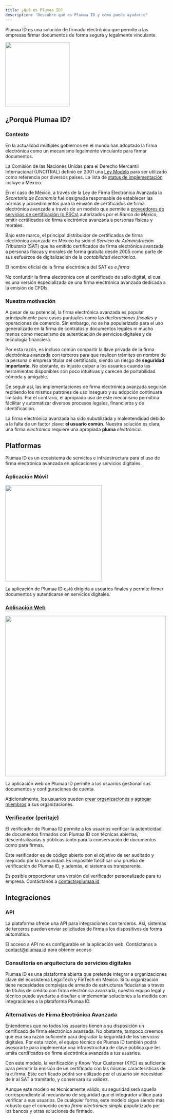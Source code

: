 ```yaml
---
title: ¿Qué es Plumaa ID?
description: 'Descubre qué es Plumaa ID y cómo puede ayudarte'
---
```


Plumaa ID es una solución de firmado electrónico que permite a las empresas firmar documentos de forma segura y legalmente vinculante.

<img height="200" src="/images/basics/what-is-plumaa-id/main.png" />

## ¿Porqué Plumaa ID?

### Contexto

En la actualidad múltiples gobiernos en el mundo han adoptado la firma electrónica como un mecanismo legalmente vinculante para firmar documentos. 

<Info>La Comisión de las Naciones Unidas para el Derecho Mercantil Internacional (UNCITRAL) definió en 2001 una [Ley Modelo](https://uncitral.un.org/es/node/778) para ser utilizado como referencia por diversos países. La lista de [status de implementación](https://uncitral.un.org/en/texts/ecommerce/modellaw/electronic_signatures/status) incluye a México.</Info>

En el caso de México, a través de la <Tooltip tip="Ley en México que establece las reglas de la firma electrónica para actos entre particulares y servicios públicos">Ley de Firma Electrónica Avanzada</Tooltip> la _Secretaria de Economía_ fué designada responsable de establecer las normas y procedimientos para la emisión de certificados de firma electrónica avanzada a través de un modelo que permite a [proveedores de servicios de certificación (o PSCs)](/advanced/electronic-signature/trust-service-providers.mdx) autorizados por el _Banco de México_, emitir certificados de <Tooltip tip="Término especial utilizado por la ley mexicana para referirse a firmas criptográficas que ofrecen no repudio">firma electrónica avanzada</Tooltip> a personas físicas y morales.

Bajo este marco, el principal distribuidor de certificados de firma electrónica avanzada en México ha sido el _Servicio de Administración Tributaria_ (SAT) que ha emitido certificados de firma electrónica avanzada a personas físicas y morales de forma gratuita desde 2005 como parte de sus esfuerzos de digitalización de la _contabilidad electrónica_.

<Note>El nombre oficial de la firma electrónica del SAT es _e.firma_</Note>

<Tip>No confundir la firma electrónica con el certificado de sello digital, el cual es una versión especializada de una firma electrónica avanzada dedicada a la emisión de CFDIs</Tip>

### Nuestra motivación

A pesar de su potencial, la firma electrónica avanzada es popular principalmente para casos puntuales como las _declaraciones fiscales_ y operaciones de comercio. Sin embargo, no se ha popularizado para el uso generalizado en la firma de contratos y documentos legales ni mucho menos como mecanismo de autenticación de servicios digitales y de tecnología financiera. 

Por esta razón, es incluso común compartir la <Tooltip tip="Componente de la firma electrónica avanzada encargado de producir firmas. Nunca debe ser compartido.">llave privada</Tooltip> de la firma electrónica avanzada con terceros para que realicen trámites en nombre de la persona o empresa titular del certificado, siendo un riesgo de **seguridad importante**. No obstante, es injusto culpar a los usuarios cuando las herramientas disponibles son poco intuitivas y carecen de portabilidad cómoda y amigable.

De seguir así, las implementaciones de firma electrónica avanzada seguirán repitiendo los mismos patrones de uso inseguro y su adopción continuará limitado. Por el contrario, el apropiado uso de este mecanismo permitiría fácilitar y automatizar diversos procesos legales, financieros y de identificación.

La firma electrónica avanzada ha sido subutilizada y malentendidad debido a la falta de un factor clave: **el usuario común**. Nuestra solución es clara; una firma _electrónica_ requiere una apropiada **pluma** _electrónica_.

## Platformas

Plumaa ID es un ecosistema de servicios e infraestructura para el uso de firma electrónica avanzada en aplicaciones y servicios digitales.

### Aplicación Móvil

<img width="300" src="/images/basics/what-is-plumaa-id/app.png" />

La aplicación de Plumaa ID está dirigida a usuarios finales y permite firmar documentos y autenticarse en servicios digitales.

### [Aplicación Web](https://app.plumaa.id)

<img width="500" src="/images/basics/what-is-plumaa-id/webapp.png" />

La aplicación web de Plumaa ID permite a los usuarios gestionar sus documentos y configuraciones de cuenta.

Adicionalmente, los usuarios pueden [crear organizaciones](/guides/webapp/setup-organization) y [agregar miembros](/guides/webapp/add-member) a sus organizaciones.

### [Verificador (peritaje)](https://verifier.plumaa.id)

El verificador de Plumaa ID permite a los usuarios verificar la autenticidad de documentos firmados con Plumaa ID con técnicas abiertas, descentralizadas y públicas tanto para la conservación de documentos como para firmas.

Este verificador es de código abierto con el objetivo de ser auditado y mejorado por la comunidad. Es imposible falsificar una prueba de verificación de Plumaa ID, y además, el sistema es transparente.

<Tip>Es posible proporcionar una versión del verificador personalizado para tu empresa. Contáctanos a [contact@plumaa.id](mailto:contact@plumaa.id)</Tip>

## Integraciones

### API

La plataforma ofrece una API para integraciones con terceros. Así, sistemas de terceros pueden enviar solicitudes de firma a los dispositivos de forma automática.

<Tip>El acceso a API no es configurable en la aplicación web. Contáctanos a [contact@plumaa.id](mailto:contact@plumaa.id) para obtener acceso</Tip>

### Consultoría en arquitectura de servicios digitales

Plumaa ID es una plataforma abierta que pretende integrar a organizaciones clave del ecosistema LegalTech y FinTech en México. Si tu organización tiene necesidades complejas de armado de estructuras fiduciarias a través de títulos de crédito con firma electrónica avanzada, nuestro equipo legal y técnico puede ayudarte a diseñar e implementar soluciones a la medida con integraciones a la plataforma Plumaa ID.

### Alternativas de Firma Electrónica Avanzada

Entendemos que no todos los usuarios tienen a su disposición un certificado de firma electrónica avanzada. No obstante, tampoco creemos que esa sea razón suficiente para degradar la seguridad de los servicios digitales. Por esta razón, el equipo técnico de Plumaa ID también podrá asesorarte para implementar una infraestructura de clave pública que les emita certificados de firma electrónica avanzada a tus usuarios.

Con este modelo, la verificación y Know Your Customer (KYC) es suficiente para permitir la emisión de un certificado con las mismas características de la e.firma. Este certificado podrá ser utilizado por el usuario sin necesidad de ir al SAT a tramitarlo, y conservará su validez.

<Note>Aunque este modelo es técnicamente válido, su seguridad será aquella correspondiente al mecanismo de seguridad que el integrador utilice para verificar a sus usuarios. De cualquier forma, este modelo sigue siendo más robusto que el conocido como _firma electrónica simple_ popularizado por los bancos y otras soluciones de firmado.</Note>
